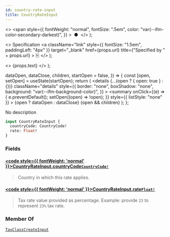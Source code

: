 ```yaml
---
id: country-rate-input
title: CountryRateInput
---
```


  <>
    <span
      style={{
        fontWeight: "normal",
        fontSize: ".5em",
        color: "var(--ifm-color-secondary-darkest)",
      }}
    >
      &nbsp;●&nbsp;
    </span>
  </>
);

  <>
    Specification
    <a
      className="link"
      style={{ fontSize: "1.5em", paddingLeft: "4px" }}
      target="\_blank"
      href={props.url}
      title={"Specified by " + props.url}
    >
      ⎘
    </a>
  </>
);

  <>
    <span className={props.class}>{props.text}</span>
  </>
);


  dataOpen,
  dataClose,
  children,
  startOpen = false,
}) => {
  const [open, setOpen] = useState(startOpen);
  return (
    <details
      {...(open ? { open: true } : {})}
      className="details"
      style={{
        border: "none",
        boxShadow: "none",
        background: "var(--ifm-background-color)",
      }}
    >
      <summary
        onClick={(e) => {
          e.preventDefault();
          setOpen((open) => !open);
        }}
        style={{ listStyle: "none" }}
      >
        {open ? dataOpen : dataClose}
      </summary>
      {open && children}
    </details>
  );
};

No description

```graphql
input CountryRateInput {
  countryCode: CountryCode!
  rate: Float!
}
```

### Fields

#### [<code style={{ fontWeight: 'normal' }}>CountryRateInput.<b>countryCode</b></code>](#)<Bullet />[`CountryCode!`](../../../api-reference/miscellaneous/enums/country-code) <Badge class="badge badge--secondary" text="non-null"/> <Badge class="badge badge--secondary" text="enum"/> <Badge class="badge badge--secondary" text="miscellaneous"/>

> Country in which this rate applies.

#### [<code style={{ fontWeight: 'normal' }}>CountryRateInput.<b>rate</b></code>](#)<Bullet />[`Float!`](../../../api-reference/miscellaneous/scalars/float) <Badge class="badge badge--secondary" text="non-null"/> <Badge class="badge badge--secondary" text="scalar"/> <Badge class="badge badge--secondary" text="miscellaneous"/>

> Tax rate value provided as percentage. Example: provide `23` to represent `23%` tax rate.

### Member Of

[`TaxClassCreateInput`](../../../api-reference/taxes/inputs/tax-class-create-input) <Badge class="badge badge--secondary" text="input"/>
